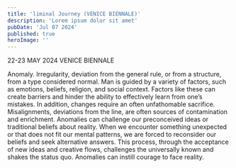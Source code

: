 ```yaml
---
title: 'liminal Journey (VENICE BIENNALE)'
description: 'Lorem ipsum dolor sit amet'
pubDate: 'Jul 07 2024'
published: true
heroImage: ''
---
```



<div class="text-red-500 font-bold">22-23 MAY 2024 VENICE BIENNALE</div>

  <HydraFrame
    title="Liminal journey"
    src="https://liminal.show"
  />

<Paragraph>
  Anomaly. Irregularity, deviation from the general rule, or from a structure, from a type considered normal. Man is guided by a variety of factors, such as emotions, beliefs, religion, and social context. Factors like these can create barriers and hinder the ability to effectively learn from one’s mistakes. In addition, changes require an often unfathomable sacrifice.
</Paragraph>
<Paragraph>
  Misalignments, deviations from the line, are often sources of contamination and enrichment. Anomalies can challenge our preconceived ideas or traditional beliefs about reality. When we encounter something unexpected or that does not fit our mental patterns, we are forced to reconsider our beliefs and seek alternative answers. This process, through the acceptance of new ideas and creative flows, challenges the universally known and shakes the status quo. Anomalies can instill courage to face reality.
</Paragraph>
